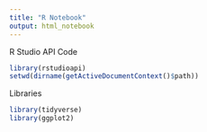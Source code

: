 ```yaml
---
title: "R Notebook"
output: html_notebook
---
```

R Studio API Code
```r
library(rstudioapi)
setwd(dirname(getActiveDocumentContext()$path))
```

Libraries
```r
library(tidyverse)
library(ggplot2)
```

